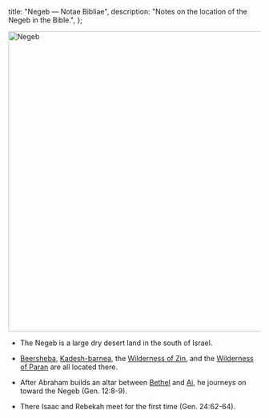   title: "Negeb — Notae Bibliae",
  description: "Notes on the location of the Negeb in the Bible.",
};

<Initial text="Negeb" />

<Image
  className="sepia rounded"
  src="/places/negeb.jpg"
  alt="Negeb"
  width="600"
  height="600"
/>

- The Negeb is a large dry desert land in the south of Israel.

- [Beersheba](/places/old-testament/genesis/beersheba), [Kadesh-barnea](/places/old-testament/genesis/kadesh-barnea), the [Wilderness of Zin](/places/old-testament/numbers/wilderness-of-zin), and the [Wilderness of Paran](/places/old-testament/genesis/paran) are all located there.

- After Abraham builds an altar between [Bethel](/places/old-testament/genesis/bethel) and [Ai](/places/old-testament/genesis/ai), he journeys on toward the Negeb (Gen. 12:8-9).

- There Isaac and Rebekah meet for the first time (Gen. 24:62-64).
